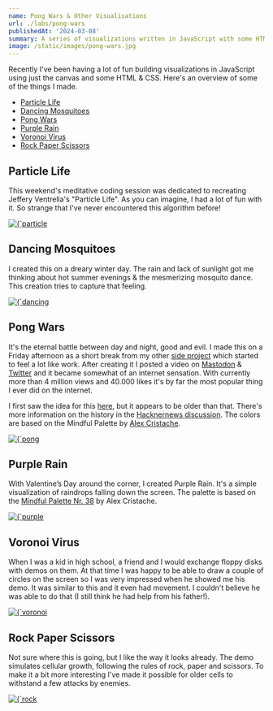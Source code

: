 ```yaml
---
name: Pong Wars & Other Visualisations
url: ./labs/pong-wars
publishedAt: '2024-03-08'
summary: A series of visualizations written in JavaScript with some HTML & CSS in one index.html.
image: /static/images/pong-wars.jpg
---
```


Recently I've been having a lot of fun building visualizations in JavaScript using just the canvas and some HTML & CSS. Here's an overview of some of the things I made.

- [Particle Life](#particle-life)
- [Dancing Mosquitoes](#dancing-mosquitoes)
- [Pong Wars](#pong-wars)
- [Purple Rain](#purple-rain)
- [Voronoi Virus](#voronoi-virus)
- [Rock Paper Scissors](#rock-paper-scissors)


## Particle Life

This weekend's meditative coding session was dedicated to recreating Jeffery Ventrella's "Particle Life". As you can imagine, I had a lot of fun with it. So strange that I've never encountered this algorithm before!

<a href="https://particle-life.koenvangilst.nl/?matrix=-0.02%2C0.15%2C-0.09%2C-0.01%2C0.30%2C-0.87%2C-0.51%2C0.14%2C-0.83%2C0.21%2C-0.73%2C0.39%2C0.84%2C-0.34%2C0.83%2C0.00%2C0.75%2C-0.11%2C-0.35%2C-0.03%2C-0.82%2C-0.97%2C-0.76%2C-0.50%2C-0.32%2C-0.21%2C0.92%2C-0.87%2C0.99%2C-0.86%2C0.78%2C0.17%2C-0.87%2C-0.06%2C-0.49%2C-0.70" target="_blank">
  <Image
    alt={`particle life screenshot`}
    src={`/static/images/particle-life.png`}
    width={1132}
    height={1218}
  />
</a>


## Dancing Mosquitoes

I created this on a dreary winter day. The rain and lack of sunlight got me thinking about hot summer evenings & the mesmerizing mosquito dance. This creation tries to capture that feeling. 

<a href="https://dancing-mosquitoes.koenvangilst.nl" target="_blank">
  <Image
    alt={`dancing mosquitoes screenshot`}
    src={`/static/images/dancing-mosquitoes.jpg`}
    width={2188}
    height={1610}
  />
</a>

## Pong Wars

It's the eternal battle between day and night, good and evil. I made this on a Friday afternoon as a short break from my other [side project](/labs/prognosis-2100) which started to feel a lot like work. After creating it I posted a video on [Mastodon](https://hachyderm.io/@vnglst/111828811496422610) & [Twitter](https://twitter.com/vnglst/status/1751278052154179770) and it became somewhat of an internet sensation. With currently more than 4 million views and 40.000 likes it's by far the most popular thing I ever did on the internet.

I first saw the idea for this [here](https://twitter.com/nicolasdnl/status/1749715070928433161), but it appears to be older than that. There's more information on the history in the [Hacknernews discussion](https://news.ycombinator.com/item?id=39159418). The colors are based on the Mindful Palette by [Alex Cristache](https://twitter.com/AlexCristache/status/1738610343499157872).

<a href="https://pong-wars.koenvangilst.nl" target="_blank">
  <Image
    alt={`pong wars screenshot`}
    src={`/static/images/pong-wars.jpg`}
    width={1408}
    height={1480}
  />
</a>



## Purple Rain

With Valentine’s Day around the corner, I created Purple Rain. It's a simple visualization of raindrops falling down the screen. The palette is based on the [Mindful Palette Nr. 38](https://twitter.com/AlexCristache/status/1749703514409111961) by Alex Cristache.

<a href="https://purple-rain.koenvangilst.nl" target="_blank">
  <Image
    alt={`purple rain screenshot`}
    src={`/static/images/purple-rain.jpg`}
    width={2188}
    height={1610}
  />
</a>
 
## Voronoi Virus

When I was a kid in high school, a friend and I would exchange floppy disks with demos on them. At that time I was happy to be able to draw a couple of 
circles on the screen so I was very impressed when he showed me his demo. It was similar to this and it even had movement. I couldn't believe he was able to do that (I still think he had help from his father!).

<a href="https://voronoi-virus.koenvangilst.nl" target="_blank">
  <Image
    alt={`voronoi virus screenshot`}
    src={`/static/images/voronoi-virus.jpg`}
    width={2188}
    height={1610}
  />
</a>

## Rock Paper Scissors

Not sure where this is going, but I like the way it looks already. The demo simulates cellular growth, following the rules of rock, paper and scissors. To make it a bit more interesting I've made it possible for older cells to withstand a few attacks by enemies.

<a href="https://rock-paper-scissors.koenvangilst.nl" target="_blank">
  <Image
    alt={`rock paper scissors screenshot`}
    src={`/static/images/rock-paper-scissors.jpg`}
    width={2188}
    height={1610}
  />
</a>

